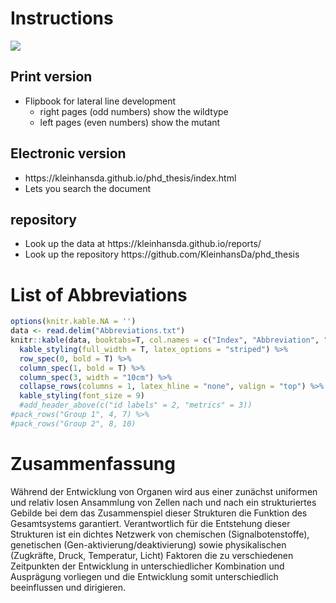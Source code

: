 # Instructions {.unnumbered}

![](figures/flipbook/flip.png)

## Print version {.unnumbered}

- Flipbook for lateral line development
    + right pages (odd numbers) show the wildtype
    + left pages (even numbers) show the mutant

## Electronic version {.unnumbered}

- https://kleinhansda.github.io/phd_thesis/index.html
- Lets you search the document

## repository {.unnumbered}

- Look up the data at https://kleinhansda.github.io/reports/
- Look up the repository https://github.com/KleinhansDa/phd_thesis

# List of Abbreviations {.unnumbered}

```r
options(knitr.kable.NA = '')
data <- read.delim("Abbreviations.txt")
knitr::kable(data, booktabs=T, col.names = c("Index", "Abbreviation", "Elaboration"), align=c('c', 'c', 'l')) %>%
  kable_styling(full_width = T, latex_options = "striped") %>%
  row_spec(0, bold = T) %>%
  column_spec(1, bold = T) %>%
  column_spec(3, width = "10cm") %>%
  collapse_rows(columns = 1, latex_hline = "none", valign = "top") %>%
  kable_styling(font_size = 9)
  #add_header_above(c("id labels" = 2, "metrics" = 3))
#pack_rows("Group 1", 4, 7) %>%
#pack_rows("Group 2", 8, 10)
```

# Zusammenfassung {.unnumbered}

Während der Entwicklung von Organen wird aus einer zunächst uniformen und relativ losen Ansammlung von Zellen nach und nach ein strukturiertes Gebilde bei dem das Zusammenspiel dieser Strukturen die Funktion des Gesamtsystems garantiert. Verantwortlich für die Entstehung dieser Strukturen ist ein dichtes Netzwerk von chemischen (Signalbotenstoffe), genetischen (Gen-aktivierung/deaktivierung) sowie physikalischen (Zugkräfte, Druck, Temperatur, Licht) Faktoren die zu verschiedenen Zeitpunkten der Entwicklung in unterschiedlicher Kombination und Ausprägung vorliegen und die Entwicklung somit unterschiedlich beeinflussen und dirigieren.